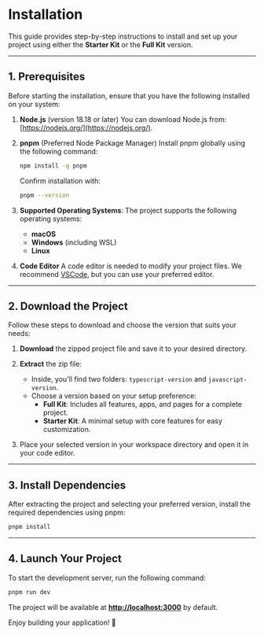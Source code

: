 # Installation

This guide provides step-by-step instructions to install and set up your project using either the **Starter Kit** or the **Full Kit** version.

---

## 1. Prerequisites

Before starting the installation, ensure that you have the following installed on your system:

1. **Node.js** (version 18.18 or later)
   You can download Node.js from: [https://nodejs.org/](https://nodejs.org/).

2. **pnpm** (Preferred Node Package Manager)
   Install pnpm globally using the following command:

   ```bash
   npm install -g pnpm
   ```

   Confirm installation with:

   ```bash
   pnpm --version
   ```

3. **Supported Operating Systems**:
   The project supports the following operating systems:
   - **macOS**
   - **Windows** (including WSL)
   - **Linux**

4. **Code Editor**
   A code editor is needed to modify your project files. We recommend [VSCode](https://code.visualstudio.com/), but you can use your preferred editor.

---

## 2. Download the Project

Follow these steps to download and choose the version that suits your needs:

1. **Download** the zipped project file and save it to your desired directory.
2. **Extract** the zip file:
   - Inside, you'll find two folders: `typescript-version` and `javascript-version`.
   - Choose a version based on your setup preference:
     - **Full Kit**: Includes all features, apps, and pages for a complete project.
     - **Starter Kit**: A minimal setup with core features for easy customization.

3. Place your selected version in your workspace directory and open it in your code editor.

---

## 3. Install Dependencies

After extracting the project and selecting your preferred version, install the required dependencies using pnpm:

```bash
pnpm install
```

---

## 4. Launch Your Project

To start the development server, run the following command:

```bash
pnpm run dev
```

The project will be available at **[http://localhost:3000](http://localhost:3000)** by default.

Enjoy building your application! 🎉
